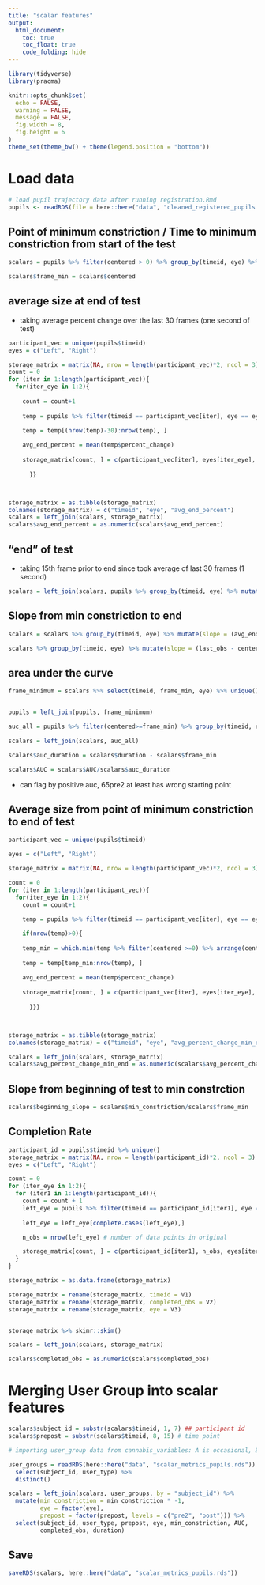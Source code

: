 ```yaml
---
title: "scalar features"
output:
  html_document: 
    toc: true
    toc_float: true
    code_folding: hide
---
```


```r
library(tidyverse)
library(pracma)

knitr::opts_chunk$set(
  echo = FALSE,
  warning = FALSE,
  message = FALSE,
  fig.width = 8,
  fig.height = 6
)
theme_set(theme_bw() + theme(legend.position = "bottom"))
```   

# Load data 

```r
# load pupil trajectory data after running registration.Rmd
pupils <- readRDS(file = here::here("data", "cleaned_registered_pupils.rds"))
```



##  Point of minimum constriction / Time to minimum constriction from start of the test 


```r
scalars = pupils %>% filter(centered > 0) %>% group_by(timeid, eye) %>% mutate(min_constriction = min(percent_change), duration = max(centered, na.rm=TRUE))  %>% filter(percent_change== min_constriction) %>% select(timeid, eye, min_constriction, centered, duration) %>% unique() %>% ungroup()

scalars$frame_min = scalars$centered


```


## average size at end of test 

* taking average percent change over the last 30 frames (one second of test)

```r

participant_vec = unique(pupils$timeid)
eyes = c("Left", "Right")

storage_matrix = matrix(NA, nrow = length(participant_vec)*2, ncol = 3)
count = 0
for (iter in 1:length(participant_vec)){
  for(iter_eye in 1:2){
    
    count = count+1
    
    temp = pupils %>% filter(timeid == participant_vec[iter], eye == eyes[iter_eye])

    temp = temp[(nrow(temp)-30):nrow(temp), ]
    
    avg_end_percent = mean(temp$percent_change)
  
    storage_matrix[count, ] = c(participant_vec[iter], eyes[iter_eye], avg_end_percent )
      
      }}



storage_matrix = as.tibble(storage_matrix)
colnames(storage_matrix) = c("timeid", "eye", "avg_end_percent")
scalars = left_join(scalars, storage_matrix)
scalars$avg_end_percent = as.numeric(scalars$avg_end_percent)

```

## "end" of test

* taking 15th frame prior to end since took average of last 30 frames (1 second)

```r
scalars = left_join(scalars, pupils %>% group_by(timeid, eye) %>% mutate(last_obs = last(centered) - 15) %>% ungroup() %>% select(timeid, eye, last_obs) %>% unique())

```


## Slope from min constriction to end

```r
scalars = scalars %>% group_by(timeid, eye) %>% mutate(slope = (avg_end_percent - min_constriction)/(last_obs - centered)) %>% ungroup()

scalars %>% group_by(timeid, eye) %>% mutate(slope = (last_obs - centered)) %>% ungroup() %>% arrange(slope)
```

## area under the curve 

```r

frame_minimum = scalars %>% select(timeid, frame_min, eye) %>% unique()


pupils = left_join(pupils, frame_minimum)

auc_all = pupils %>% filter(centered>=frame_min) %>% group_by(timeid, eye) %>% mutate(AUC = trapz(centered,percent_change)) %>% ungroup() %>% select(timeid, eye, AUC) %>% unique()

scalars = left_join(scalars, auc_all)

scalars$auc_duration = scalars$duration - scalars$frame_min

scalars$AUC = scalars$AUC/scalars$auc_duration


```


* can flag by positive auc, 65pre2 at least has wrong starting point


## Average size from point of minimum constriction to end of test 

```r

participant_vec = unique(pupils$timeid)

eyes = c("Left", "Right")

storage_matrix = matrix(NA, nrow = length(participant_vec)*2, ncol = 3)

count = 0
for (iter in 1:length(participant_vec)){
  for(iter_eye in 1:2){
    count = count+1
    
    temp = pupils %>% filter(timeid == participant_vec[iter], eye == eyes[iter_eye])

    if(nrow(temp)>0){
    
    temp_min = which.min(temp %>% filter(centered >=0) %>% arrange(centered) %>% select(percent_change) %>% pull())
    
    temp = temp[temp_min:nrow(temp), ] 
    
    avg_end_percent = mean(temp$percent_change)
  
    storage_matrix[count, ] = c(participant_vec[iter], eyes[iter_eye], avg_end_percent )
      
      }}}



storage_matrix = as.tibble(storage_matrix)
colnames(storage_matrix) = c("timeid", "eye", "avg_percent_change_min_end")

scalars = left_join(scalars, storage_matrix)
scalars$avg_percent_change_min_end = as.numeric(scalars$avg_percent_change_min_end)
```


## Slope from beginning of test to min constrction

```r
scalars$beginning_slope = scalars$min_constriction/scalars$frame_min

```


## Completion Rate 


```r
participant_id = pupils$timeid %>% unique()
storage_matrix = matrix(NA, nrow = length(participant_id)*2, ncol = 3)
eyes = c("Left", "Right")

count = 0
for (iter_eye in 1:2){
  for (iter1 in 1:length(participant_id)){
    count = count + 1
    left_eye = pupils %>% filter(timeid == participant_id[iter1], eye == eyes[iter_eye], centered >=0) %>% select(timeid, eye) #creating temporary data frame
    
    left_eye = left_eye[complete.cases(left_eye),]

    n_obs = nrow(left_eye) # number of data points in original

    storage_matrix[count, ] = c(participant_id[iter1], n_obs, eyes[iter_eye])
  }
}

storage_matrix = as.data.frame(storage_matrix)

storage_matrix = rename(storage_matrix, timeid = V1)
storage_matrix = rename(storage_matrix, completed_obs = V2)
storage_matrix = rename(storage_matrix, eye = V3)


storage_matrix %>% skimr::skim()

scalars = left_join(scalars, storage_matrix)

scalars$completed_obs = as.numeric(scalars$completed_obs)


```


# Merging User Group into scalar features

```r
scalars$subject_id = substr(scalars$timeid, 1, 7) ## participant id 
scalars$prepost = substr(scalars$timeid, 8, 15) # time point

# importing user_group data from cannabis_variables: A is occasional, B is non-user, C is daily

user_groups = readRDS(here::here("data", "scalar_metrics_pupils.rds")) %>%
  select(subject_id, user_type) %>%
  distinct()

scalars = left_join(scalars, user_groups, by = "subject_id") %>%
  mutate(min_constriction = min_constriction * -1,
         eye = factor(eye),
         prepost = factor(prepost, levels = c("pre2", "post"))) %>%
  select(subject_id, user_type, prepost, eye, min_constriction, AUC,
         completed_obs, duration)
```



## Save

```r
saveRDS(scalars, here::here("data", "scalar_metrics_pupils.rds"))
```

